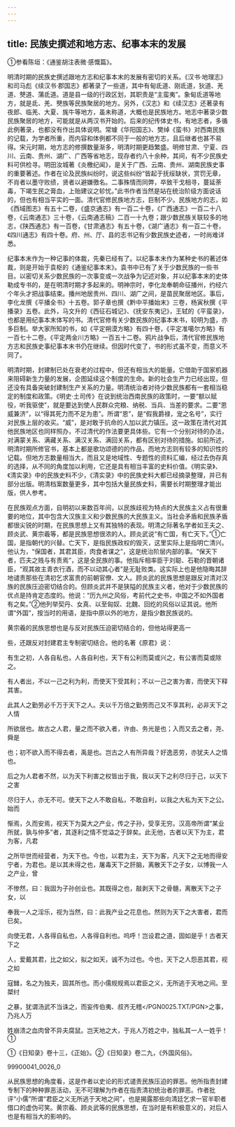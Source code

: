 ```yaml
---
---
---
```

title: 民族史撰述和地方志、纪事本末的发展
---



①参看陈垣：《通鉴胡注表微·感慨篇》。

明清时期的民族史撰述跟地方志和纪事本末的发展有密切的关系。《汉书·地理志》和司马彪《续汉书·郡国志》都著录了一些道，其中有甸氐道、刚氐道，狄道、羌道、僰道、蒲氐道。道是县一级的行政区划，其职责是“主蛮夷”。象甸氐道等地方，就是氐、羌、僰族等民族聚居的地方。另外，《汉志》和《续汉志》还著录有夜郎、临羌、大夏、旄牛等地方，虽未称道，大概也是民族地方。地志中著录少数民族聚居的地方，可能就是从两汉书开始的。后来的纪传体史书，有地志者，多循此例著录，也都没有作出具体说明。常璩《华阳国志》、樊绰《蛮书》对西南民族的记载，为学者所重，而内容和体例都不同于一般的地方志，且后继者也甚不易得。宋元时期，地方志的修撰数量渐多，明清时期更趋繁盛。明修甘肃、宁夏、四川、云南、贵州、湖广、广西等省地志，现存者约八十余种，其间，有不少民族史料可供检寻。明田汝城著《炎檄纪闻》，是关于广西、云南、贵州、湖南民族史事的重要著述。作者在论及民族纠纷时，说这些纠纷“皆起于抚绥缺状，赏罚无章，不肖者以墨守败绩，贤者以避嫌徼名。二事殊情而同弊，卒致干戈相寻，蔓延荼毒，下竭生民之膏血，上贻建议之轸忧。”此书作者当然是站在统治阶级方面说话的，但也有相当平实的一面。清代官修民族地方志，巨制不少。民族地方的志，如《西域图志》有五十二卷，《盛京通志》有一百二十卷，《广西通志》一百二十八卷，《云南通志》三十卷，《云南通志稿》二百一十九卷；跟少数民族关联较多的地志，《陕西通志》有一百卷，《甘肃通志》有五十卷，《湖广通志》有一百二十卷，《四川通志》有四十卷。府、州、厅、县的志书记有少数民族史迹者，一时尚难详悉。

纪事本末作为一种记事的体裁，先秦已经有了。以纪事本末作为某种史书的著述体裁，则是开始于袁枢的《通鉴纪事本末》。袁书中已有了关于少数民族的一些书目。以密切关系少数民族的一次事变或一次战争为记述对象，并以纪事本末的史体勒成专书的，是在明清时期才多起来的。明神宗时，李化龙奉朝命征播州，约经六个年头才把战事结束。播州地居贵州、四川、湖广之间，是苗民聚居地区。事后，李化龙撰《平播全书》十五卷。郭子章也撰《黔中平播始末》三卷，杨寅秋撰《平播录》五卷。此外，马文升的《西征石城记》、《抚安东夷记》，王轼的《平蛮录》，也都是用纪事本末体写的书。清代官修有关少数民族的纪事本末书，较明为盛，亦多巨制。举大家所知的书，如《平定朔漠方略》有四十卷，《平定准噶尔方略》有一百七十二卷。《平定两金川方略》一百五十二卷。鸦片战争后，清代官修民族地方志和民族史事纪事本末书仍在继续。但因时代变了，书的形式虽不变，而意义不同了。

明清时期，封建制已处在衰老的过程中，但还有相当大的能量。它借助于国家机器来阻碍新生力量的发展，企图延续这个制度的生命。新的社会生产力已经出现，但还没有具备突破封建制生产关系的力量。明清统治者对待少数民族都有一套相当稳定的制度和政策。《明史·土司传》在说到统治西南民族的政策时，一要“额以赋役，听我驱使”，就是要达到使人民群众完粮、纳税、当兵、当差的要求。二要“恩威兼济”，以“得其死力而不足为患”。所谓“恩”，是“假我爵禄，宠之名号”，实行对民族上层的收买。“威”，是对敢于抗命的人加以武力镇压。这一政策在清代对其他民族地区也同样照办，不过清代的作法要更具体些。它有一个分别对待的办法，对满蒙关系、满藏关系、满汉关系、满回关系，都有区别对待的措施。如前所述，明清时期所修官书，基本上都是歌功颂德的的作品，而地方志则有较多的知识性的记载。但地方志数量相当大，而且又是地域性、专题性的资料汇编，经过去伪存真的选择，从不同的角度加以利用，它还是具有相当丰富的史料价值。《明实录》、《清实录》中的民族史料不少，《清实录》中的民族史料大都已经摘录整理，并已有部分出版。明清档案数量更多，其中包括大量民族史料，需要长时期整理才能出版，供人参考。

在民族观点方面，自明初以来数百年间，以民族歧视为特点的大民族主义占有很重要的地位，其中包含大汉族主义和少数民族的大民族主义。当社会矛盾和民族矛盾都很尖锐的时期，在民族思想上又有其独特的表现。明清之际著名学者如王夫之、顾炎武、黄宗羲等，都是民族思想很浓的人。顾炎武说“有亡国，有亡天下。”①亡国，是指朝代的兴替。亡天下，是指民族政权的毁灭，这里实际上是指明亡清兴。他认为，“保国者，其君其臣，肉食者谋之”，这是统治阶层内部的事。“保天下者，匹夫之贱与有责焉”，这是全民族的事。他指斥相率臣于刘聪、石勒的晋朝诸臣，“观其故主青衣行酒，而不以动其心者”是无耻败类。这实际上也是他隐晦其辞地谴责那些在清初乞求富贵的前朝官僚、文人。顾炎武的民族思想是跟反对清对汉族的民族压迫密切结合的。但顾炎武并不是狭隘的民族主义者，他对于少数民族的优点是持肯定态度的。他说：“历九州之风俗，考前代之史书，中国之不如外国者有之矣。”②他列举契丹、女真、以至匈奴、北魏、回纥的风俗以证其说。他所谓“外国”，按当时的用语，是指中原以外的地方，是指少数民族说的。

黄宗羲的民族思想也是与反对民族压迫密切结合的，但他站得更高一

些，还跟反对封建君主专制密切结合。他的名著《原君》说：

有生之初，人各自私也，人各自利也，天下有公利而莫或兴之，有公害而莫或除之。

有人者出，不以一己之利为利，而使天下受其利；不以一己之害为害，而使天下释其害。

此其人之勤劳必千万于天下之人。夫以千万倍之勤劳而己又不享其利，必非天下之人情

所欲居也。故古之人君，量之而不欲入者，许由、务光是也；入而又去之者，尧、舜是

也；初不欲入而不得去者，禹是也。岂古之人有所异哉？好逸恶劳，亦犹夫人之情也。

后之为人君者不然，以为天下利害之权皆出于我，我以天下之利尽归于己，以天下之害

尽归于人，亦无不可。使天下之人不敢自私，不敢自利，以我之大私为天下之公。始而

惭焉，久而安焉，视天下为莫大之产业，传之子孙，受享无穷。汉高帝所谓“某业所就，孰与仲多”者，其逐利之情不觉溢之于辞矣。此无他，古者以天下为主，君为客，凡君

之所毕世而经营者，为天下也。今也，以君为主，天下为客，凡天下之无地而得安宁者，为君也。是以其未得之也，屠毒天下之肝脑，离散天下之子女，以博我一人之产业，曾

不惨然，曰：我固为子孙创业也。其既得之也，敲剥天下之骨髓，离散天下之子女，以

奉我一人之淫乐，视为当然，曰：此我产业之花息也。然则为天下之大害者，君而已矣。

向使无君，人各得自私也，人各得自利也。呜呼！岂设君之道，固如是乎！古者天下之

人，爱戴其君，比之如父，拟之如天，诚不为过也。今也，天下之人怨恶其君，视之如

寇雠，名之为独夫，固其所也。而小儒规规焉以君臣之义，无所逃于天地之间。至桀纣

之暴，犹谓汤武不当诛之，而妄传伯夷、叔齐无稽</PGN0025.TXT/PGN>之事，乃兆人万

姓崩溃之血肉曾不异夫腐鼠。岂天地之大，于兆人万姓之中，独私其一人一姓乎！①

①《日知录》卷十三，《正始》。②《日知录》卷二九，《外国风俗》。

99900041_0026_0

从民族思想的角度看，这是作者以史论的形式谴责民族压迫的罪恶。他所指责封建专制下的种种罪恶活动，无不可理解为作者在指责清初统治者的罪恶。作者批评“小儒”所谓“君臣之义无所逃于天地之间”，也是揭露那些向清廷乞求一官半职者借口的虚伪可笑。黄宗羲、顾炎武等的民族思想，在当时是有积极意义的，对后人也是有相当大的影响的。